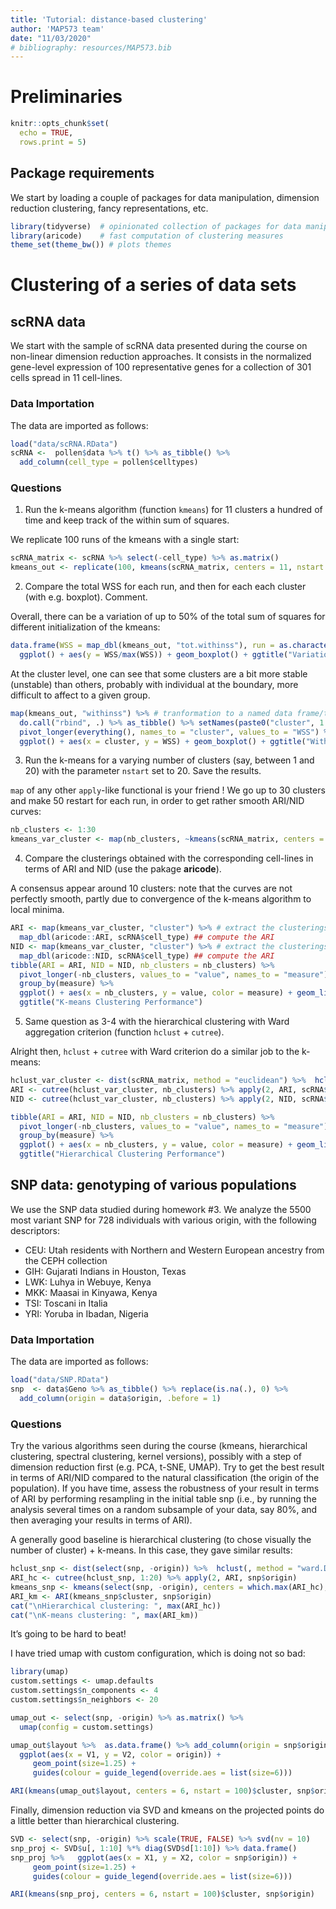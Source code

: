```yaml
---
title: 'Tutorial: distance-based clustering'
author: 'MAP573 team'
date: "11/03/2020"
# bibliography: resources/MAP573.bib
---
```


# Preliminaries

```r
knitr::opts_chunk$set(
  echo = TRUE,
  rows.print = 5)
```

## Package requirements

We start by loading a couple of packages for data manipulation, dimension reduction clustering, fancy representations, etc.

```r
library(tidyverse)  # opinionated collection of packages for data manipulation
library(aricode)    # fast computation of clustering measures
theme_set(theme_bw()) # plots themes
```

# Clustering of a series of data sets

## scRNA data

We start with the sample of scRNA data presented during the course on non-linear dimension reduction approaches. 
It consists in the normalized gene-level expression of 100 representative genes for a collection of 301 cells 
spread in 11 cell-lines. 

### Data Importation

The data are imported as follows: 

```r
load("data/scRNA.RData")
scRNA <-  pollen$data %>% t() %>% as_tibble() %>% 
  add_column(cell_type = pollen$celltypes)
```

### Questions

1. Run the k-means algorithm (function `kmeans`) for 11 clusters a hundred of time and keep track of the within sum of squares. 

<div class="hiddensolution">

We replicate 100 runs of the kmeans with a single start:

```r
scRNA_matrix <- scRNA %>% select(-cell_type) %>% as.matrix()
kmeans_out <- replicate(100, kmeans(scRNA_matrix, centers = 11, nstart = 1), simplify = FALSE)
```

</div>

2. Compare the total WSS for each run, and then for each each cluster (with e.g. boxplot). Comment.


Overall, there can be a variation of up to 50% of the total sum of squares for different initialization of the kmeans:

<div class="hiddensolution">

```r
data.frame(WSS = map_dbl(kmeans_out, "tot.withinss"), run = as.character(1:100)) %>% 
  ggplot() + aes(y = WSS/max(WSS)) + geom_boxplot() + ggtitle("Variation of the rescaled Total sum of squares")
```

</div>


At the cluster level, one can see that some clusters are a bit more stable (unstable) than others, probably with individual at the boundary, more difficult to affect to a given group.

<div class="hiddensolution">

```r
map(kmeans_out, "withinss") %>% # tranformation to a named data frame/tibble
  do.call("rbind", .) %>% as_tibble() %>% setNames(paste0("cluster", 1:11)) %>% 
  pivot_longer(everything(), names_to = "cluster", values_to = "WSS") %>% 
  ggplot() + aes(x = cluster, y = WSS) + geom_boxplot() + ggtitle("Within sum of squares per cluster")
```

</div>

3. Run the k-means for a varying number of clusters (say, between 1 and 20) with the parameter `nstart` set to 20. Save the results.

`map` of any other  `apply`-like functional is your friend ! We go up to 30 clusters and make 50 restart for each run, in order to get rather smooth ARI/NID curves:

<div class="hiddensolution">

```r
nb_clusters <- 1:30
kmeans_var_cluster <- map(nb_clusters, ~kmeans(scRNA_matrix, centers = ., nstart = 50))
```

</div>

4. Compare the clusterings obtained with the corresponding cell-lines in terms of ARI and NID (use the pakage **aricode**).

<div class="hiddensolution">

A consensus appear around 10 clusters: note that the curves are not perfectly smooth, partly due to convergence of the k-means algorithm to local minima.

```r
ARI <- map(kmeans_var_cluster, "cluster") %>% # extract the clusterings
  map_dbl(aricode::ARI, scRNA$cell_type) ## compute the ARI
NID <- map(kmeans_var_cluster, "cluster") %>% # extract the clusterings
  map_dbl(aricode::NID, scRNA$cell_type) ## compute the ARI
tibble(ARI = ARI, NID = NID, nb_clusters = nb_clusters) %>% 
  pivot_longer(-nb_clusters, values_to = "value", names_to = "measure") %>% 
  group_by(measure) %>% 
  ggplot() + aes(x = nb_clusters, y = value, color = measure) + geom_line() +
  ggtitle("K-means Clustering Performance")
```
</div>


5. Same question as 3-4 with the hierarchical clustering with Ward aggregation criterion (function `hclust` + `cutree`).

<div class="hiddensolution">

Alright then, `hclust` + `cutree` with Ward criterion do a similar job to the k-means:

```r
hclust_var_cluster <- dist(scRNA_matrix, method = "euclidean") %>%  hclust(method = "ward.D2")
ARI <- cutree(hclust_var_cluster, nb_clusters) %>% apply(2, ARI, scRNA$cell_type)
NID <- cutree(hclust_var_cluster, nb_clusters) %>% apply(2, NID, scRNA$cell_type)

tibble(ARI = ARI, NID = NID, nb_clusters = nb_clusters) %>% 
  pivot_longer(-nb_clusters, values_to = "value", names_to = "measure") %>% 
  group_by(measure) %>% 
  ggplot() + aes(x = nb_clusters, y = value, color = measure) + geom_line() +
  ggtitle("Hierarchical Clustering Performance")

```
</div>


## SNP data: genotyping of various populations

We use the SNP data studied during homework \#3. We analyze the 5500 most variant SNP for 728 individuals with various origin, with the following descriptors:

- CEU: Utah residents with Northern and Western European ancestry from the CEPH collection
- GIH: Gujarati Indians in Houston, Texas
- LWK: Luhya in Webuye, Kenya
- MKK: Maasai in Kinyawa, Kenya
- TSI: Toscani in Italia
- YRI: Yoruba in Ibadan, Nigeria

### Data Importation

The data are imported as follows: 

```r
load("data/SNP.RData")
snp  <- data$Geno %>% as_tibble() %>% replace(is.na(.), 0) %>% 
  add_column(origin = data$origin, .before = 1) 
```

### Questions

Try the various algorithms seen during the course (kmeans, hierarchical clustering, spectral clustering, kernel versions), possibly with a step of dimension reduction first (e.g. PCA, t-SNE, UMAP). Try to get the best result in terms of ARI/NID compared to the natural classification (the origin of the population).
If you have time, assess the robustness of your result in terms of ARI by performing resampling in the initial table snp (i.e., by running the analysis several times on a random subsample of your data, say 80%, and then averaging your results in terms of ARI).


<div class="hiddensolution">

A generally good baseline is hierarchical clustering (to chose visually the number of cluster) + k-means. In this case, they gave similar results:

```r
hclust_snp <- dist(select(snp, -origin)) %>%  hclust(, method = "ward.D2")
ARI_hc <- cutree(hclust_snp, 1:20) %>% apply(2, ARI, snp$origin)
kmeans_snp <- kmeans(select(snp, -origin), centers = which.max(ARI_hc), nstart = 20)
ARI_km <- ARI(kmeans_snp$cluster, snp$origin)
cat("\nHierarchical clustering: ", max(ARI_hc))
cat("\nK-means clustering: ", max(ARI_km))
```

It's going to be hard to beat!


I have tried umap with custom configuration, which is doing not so bad:

```r
library(umap)
custom.settings <- umap.defaults
custom.settings$n_components <- 4
custom.settings$n_neighbors <- 20

umap_out <- select(snp, -origin) %>% as.matrix() %>% 
  umap(config = custom.settings)

umap_out$layout %>%  as.data.frame() %>% add_column(origin = snp$origin) %>% 
  ggplot(aes(x = V1, y = V2, color = origin)) +
     geom_point(size=1.25) +
     guides(colour = guide_legend(override.aes = list(size=6)))

ARI(kmeans(umap_out$layout, centers = 6, nstart = 100)$cluster, snp$origin)
```


Finally, dimension reduction via SVD and kmeans on the projected points do a little better than hierarchical clustering.

```r
SVD <- select(snp, -origin) %>% scale(TRUE, FALSE) %>% svd(nv = 10)
snp_proj <- SVD$u[, 1:10] %*% diag(SVD$d[1:10]) %>% data.frame()
snp_proj %>%   ggplot(aes(x = X1, y = X2, color = snp$origin)) +
     geom_point(size=1.25) +
     guides(colour = guide_legend(override.aes = list(size=6)))

ARI(kmeans(snp_proj, centers = 6, nstart = 100)$cluster, snp$origin)

```

</div>



